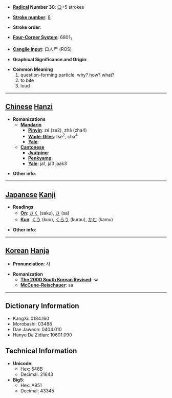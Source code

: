 * '''[[Wiktionary:Chinese radical index| Radical]] Number 30''': [[Wiktionary:Chinese radical index 口|口]]+5 strokes

* '''[[Wiktionary:Chinese total strokes index|Stroke number]]''': [[Wiktionary:Chinese total strokes index 8|8]]

* '''Stroke order''': 

* '''[[Wiktionary:Chinese four corner index|Four-Corner System]]''': 6801<sub>1</sub>

* '''[[Wiktionary:Chinese Cangjie index|Cangjie input]]''': 口人尸 (ROS)

* '''Graphical Significance and Origin''': 

* '''Common Meaning'''
*#question-forming particle, why? how? what?
*# to bite
*# loud


----

== [[Chinese]] [[Hanzi]] ==

* '''Romanizations'''
** '''[[Mandarin]]'''
*** '''[[Pinyin]]''': zé (ze2), zhà (zha4)
*** '''[[Wade-Giles]]''': tse<sup>2</sup>, cha<sup>4</sup>
*** '''[[Yale]]''': 
** '''[[Cantonese]]'''
*** '''[[Jyutping]]''':
*** '''[[Penkyamp]]''': 
*** '''[[Yale]]''': ja1, ja3 jaak3

* '''Other info''': 

----

== [[Japanese]] [[Kanji]] ==

* '''Readings'''
** '''[[On]]''': [[さく]] (saku), [[さ]] (sa)
** '''[[Kun]]''': [[くう]] (kuu), [[くらう]] (kurau), [[かむ]] (kamu)

* '''Other info''':  

----

== [[Korean]] [[Hanja]] ==

* '''Pronunciation''': 사

* '''Romanization'''
** '''[[The 2000 South Korean Revised Romanization|The 2000 South Korean Revised]]''': sa
** '''[[McCune-Reischauer]]''': sa

----

== Dictionary Information ==

* KangXi: 0184.160
* Morobashi: 03488
* Dae Jaweon: 0404.010
* Hanyu Da Zidian: 10601.090

== Technical Information ==

* '''Unicode''':
** Hex: 548B
** Decimal: 21643
* '''Big5''':
** Hex: A951
** Decimal: 43345